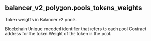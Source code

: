 ## balancer_v2_polygon.pools_tokens_weights 
Token weights in Balancer v2 pools.


<ParamField path="blockchain">
Blockchain
</ParamField>
<ParamField path="version">

</ParamField>
<ParamField path="pool_id">
Unique encoded identifier that refers to each pool
</ParamField>
<ParamField path="token_address">
Contract address for the token
</ParamField>
<ParamField path="normalized_weight">
Weight of the token in the pool.
</ParamField>
